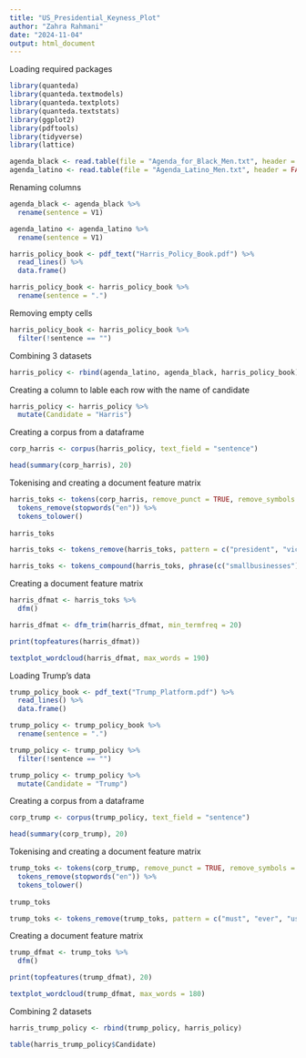 ```yaml
---
title: "US_Presidential_Keyness_Plot"
author: "Zahra Rahmani"
date: "2024-11-04"
output: html_document
---
```


Loading required packages
```r
library(quanteda)
library(quanteda.textmodels)
library(quanteda.textplots)
library(quanteda.textstats)
library(ggplot2)
library(pdftools)
library(tidyverse)
library(lattice)

```

```r
agenda_black <- read.table(file = "Agenda_for_Black_Men.txt", header = FALSE, sep = "\t")
agenda_latino <- read.table(file = "Agenda_Latino_Men.txt", header = FALSE, sep = "\t")

```

Renaming columns 
```r
agenda_black <- agenda_black %>%
  rename(sentence = V1)
```

```r
agenda_latino <- agenda_latino %>%
  rename(sentence = V1)
```

```r
harris_policy_book <- pdf_text("Harris_Policy_Book.pdf") %>%
  read_lines() %>%
  data.frame() 
```

```r
harris_policy_book <- harris_policy_book %>%
  rename(sentence = ".")
```

Removing empty cells
```r
harris_policy_book <- harris_policy_book %>%
  filter(!sentence == "")
```

Combining 3 datasets
```r
harris_policy <- rbind(agenda_latino, agenda_black, harris_policy_book)
```

Creating a column to lable each row with the name of candidate
```r
harris_policy <- harris_policy %>%
  mutate(Candidate = "Harris")
```

Creating a corpus from a dataframe
```r
corp_harris <- corpus(harris_policy, text_field = "sentence")
```

```r
head(summary(corp_harris), 20)
```


Tokenising and creating a document feature matrix
```r
harris_toks <- tokens(corp_harris, remove_punct = TRUE, remove_symbols = TRUE, remove_numbers = TRUE, remove_url = TRUE) %>%
  tokens_remove(stopwords("en")) %>%
  tokens_tolower()
  
harris_toks
```

```r
harris_toks <- tokens_remove(harris_toks, pattern = c("president", "vice", "harris", "men", "trump", "new", "million", "august", "found", "department", "first-time", "millions", "sector", "september", "making", "including", "rate", "way", "dollars", "one", "like", "per", "just", "march", "harris's", "many", "even", "take", "time", "made", "end", "biden-harris", "u.s", "percent", "can", "every", "trump's", "year", "donald", "also", "harris-walz"))
```

```r
harris_toks <- tokens_compound(harris_toks, phrase(c("smallbusinesses")))
```

Creating a document feature matrix
```r
harris_dfmat <- harris_toks %>%
  dfm()
```

```r
harris_dfmat <- dfm_trim(harris_dfmat, min_termfreq = 20)
```

```r
print(topfeatures(harris_dfmat))
```



```r
textplot_wordcloud(harris_dfmat, max_words = 190)
```


Loading Trump's data

```r
trump_policy_book <- pdf_text("Trump_Platform.pdf") %>%
  read_lines() %>%
  data.frame()

```

```r
trump_policy <- trump_policy_book %>%
  rename(sentence = ".")
```

```r
trump_policy <- trump_policy %>%
  filter(!sentence == "")
```

```r
trump_policy <- trump_policy %>%
  mutate(Candidate = "Trump")
```

Creating a corpus from a dataframe
```r
corp_trump <- corpus(trump_policy, text_field = "sentence")
```

```r
head(summary(corp_trump), 20)
```

Tokenising and creating a document feature matrix
```r
trump_toks <- tokens(corp_trump, remove_punct = TRUE, remove_symbols = TRUE, remove_numbers = TRUE, remove_url = TRUE) %>%
  tokens_remove(stopwords("en")) %>%
  tokens_tolower()
  
trump_toks
```

```r
trump_toks <- tokens_remove(trump_toks, pattern = c("must", "ever", "us", "every", "like", "one", "u.s", "don't", "trump's", "can", "even", "biden's", "trump"))
```

Creating a document feature matrix
```r
trump_dfmat <- trump_toks %>%
  dfm()
```

```r
print(topfeatures(trump_dfmat), 20)
```

```r
textplot_wordcloud(trump_dfmat, max_words = 180)
```




Combining 2 datasets
```r
harris_trump_policy <- rbind(trump_policy, harris_policy)
```

```r
table(harris_trump_policy$Candidate)
```